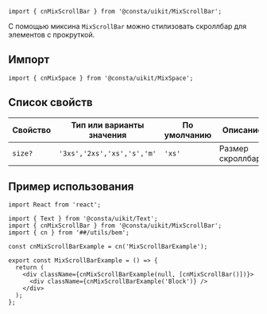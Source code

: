 
```tsx
import { cnMixScrollBar } from '@consta/uikit/MixScrollBar';
```

С помощью миксина `MixScrollBar` можно стилизовать скроллбар для элементов с прокруткой.

## Импорт

```tsx
import { cnMixSpace } from '@consta/uikit/MixSpace';
```

## Список свойств

| Свойство | Тип или варианты значения  | По умолчанию | Описание          |
| -------- | -------------------------- | ------------ | ----------------- |
| `size?`  | `'3xs','2xs','xs','s','m'` | `'xs'`       | Размер скроллбара |

## Пример использования

```tsx
import React from 'react';

import { Text } from '@consta/uikit/Text';
import { cnMixScrollBar } from '@consta/uikit/MixScrollBar';
import { cn } from '##/utils/bem';

const cnMixScrollBarExample = cn('MixScrollBarExample');

export const MixScrollBarExample = () => {
  return (
    <div className={cnMixScrollBarExample(null, [cnMixScrollBar()])}>
      <div className={cnMixScrollBarExample('Block')} />
    </div>
  );
};
```

<MixScrollBarExample />
